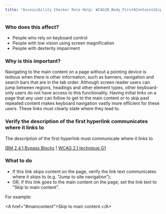 ```yaml
---
title: "Accessibility Checker Rule Help: WCAG20_Body_FirstAContainsSkipText_Native_Host_Sematics"
---
```


<div className="toolHelp">
<Row>
<Column colLg={5} colMd={3} colSm={4} className="toolLeft">

### Who does this affect?

 * People who rely on keyboard control
 * People with low vision using screen magnification
 * People with dexterity impairment

### Why is this important?

Navigating to the main content on a page without a pointing device is tedious when there is other information, such as banners, navigation and search bars that are in the tab order. Although screen reader users can jump between regions, headings and other element types, other keyboard-only users do not have access to this functionality. Having initial links on a page that any user can follow to get to the main content or to skip past repeated content makes keyboard navigation vastly more efficient for these users. These links must clearly state where they lead to.

</Column>
<Column colLg={11} colMd={5} colSm={4} className="toolMain">

<div id="locLevel"></div>

### Verify the description of the first hyperlink communicates where it links to
The description of the first hyperlink must communicate where it links to

[IBM 2.4.1 Bypass Blocks](http://www.ibm.com/able/guidelines/ci162/bypass_blocks.html) | [WCAG 2.1 technique G1](https://www.w3.org/WAI/WCAG21/Techniques/general/G1)

<div id="locSnippet"></div>

### What to do

 * If this link skips content on the page, verify the link text communicates where it skips to (e.g. "Jump to site navigation");
 * OR, if this link goes to the main content on the page, set the link text to "Skip to main content".

For example:

<CodeSnippet type="single" light={true}>&lt;A href="#maincontent"&gt;Skip to main content.&lt;/A&gt;</CodeSnippet>

</Column>
</Row>
</div>
